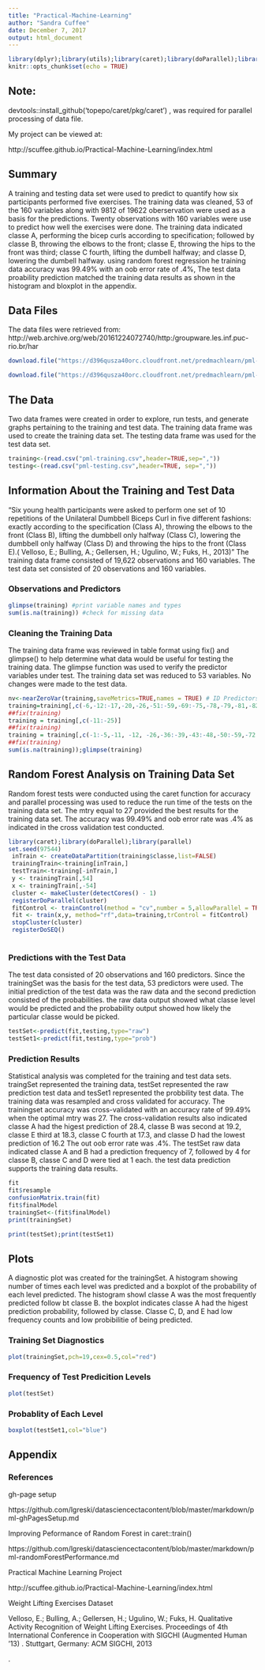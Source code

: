 ```yaml
---
title: "Practical-Machine-Learning"
author: "Sandra Cuffee"
date: December 7, 2017
output: html_document
---
```



```r
library(dplyr);library(utils);library(caret);library(doParallel);library(ggplot2);library(parallel);library(stats)
knitr::opts_chunk$set(echo = TRUE)
```


## **Note:**

devtools::install_github('topepo/caret/pkg/caret') , was required for parallel processing of data file.

My project can be viewed at:

http://scuffee.github.io/Practical-Machine-Learning/index.html


## **Summary**

A training and testing data set were used to predict to quantify how six participants performed five exercises.  The training data was cleaned, 53 of the 160 variables along with 9812 of 19622 oberservation were used as a basis for the predictions.  Twenty observations with 160 variables were use to predict how well the exercises were done. The training data indicated classe A, performing the bicep curls according to specification; followed by classe B, throwing the elbows to the front; classe E, throwing the  hips to the front was third; classe C fourth, lifting the dumbell halfway; and classe D, lowering the dumbell halfway.  using random forest regression he training data accuracy was 99.49% with an oob error rate of .4%, The test data proability prediction matched the training data results as shown in the histogram and bloxplot in the appendix.




## **Data Files**

The data files were retrieved from: http://web.archive.org/web/20161224072740/http:/groupware.les.inf.puc-rio.br/har

```r
download.file("https://d396qusza40orc.cloudfront.net/predmachlearn/pml-training.csv",destfile="pml-training.csv",method="libcurl")

download.file("https://d396qusza40orc.cloudfront.net/predmachlearn/pml-testing.csv",destfile="pml-testing.csv",method="libcurl")
```

## **The Data**

Two data frames were created in order to explore, run tests, and generate graphs pertaining to the training and test data.  The training data frame was used to create the training data set.  The testing data frame was used for the test data set. 


```r

training<-(read.csv("pml-training.csv",header=TRUE,sep=","))
testing<-(read.csv("pml-testing.csv",header=TRUE, sep=","))
```

## **Information About the Training and Test Data**

"Six young health participants were asked to perform one set of 10 repetitions of the Unilateral Dumbbell Biceps Curl in five different fashions: exactly according to the specification (Class A), throwing the elbows to the front (Class B), lifting the dumbbell only halfway (Class C), lowering the dumbbell only halfway (Class D) and throwing the hips to the front (Class E).( Velloso, E.; Bulling, A.; Gellersen, H.; Ugulino, W.; Fuks, H., 2013)"  The training data frame consisted of 19,622 observations and 160 variables.  The test data set consisted of 20 observations and 160 variables.

### Observations and Predictors

```r

glimpse(training) #print variable names and types
sum(is.na(training)) #check for missing data

```

###  Cleaning the Training Data 

The training data frame was reviewed in table format using fix() and glimpse() to help determine what data would be useful for testing the training data.  The glimpse function was used to verify the predictor variables under test.  The training data set was reduced to 53 variables.  No changes were made to the test data.

```r

nv<-nearZeroVar(training,saveMetrics=TRUE,names = TRUE) # ID Predictors to Remove
training=training[,c(-6,-12:-17,-20,-26,-51:-59,-69:-75,-78,-79,-81,-82,-87:-92,-95,-98,-101,-125:-131,-133,-134,-139,-142:-150)]
##fix(training)
training = training[,c(-11:-25)]
##fix(training)
training = training[,c(-1:-5,-11, -12, -26,-36:-39,-43:-48,-50:-59,-72:-76,-78)]
##fix(training)
sum(is.na(training));glimpse(training)

```

## **Random Forest Analysis on Training Data Set**

Random forest tests were conducted using the caret function for accuracy and parallel processing was used to reduce the run time of the tests on the training data set. The mtry equal to 27 provided the best results for the training data set.  The accuracy was 99.49% and oob error rate was .4% as indicated in the cross validation test conducted.

```r
library(caret);library(doParallel);library(parallel)
set.seed(97544)
 inTrain <- createDataPartition(training$classe,list=FALSE)
 trainingTrain<-training[inTrain,]
 testTrain<-training[-inTrain,]
 y <- trainingTrain[,54]
 x <- trainingTrain[,-54]
 cluster <- makeCluster(detectCores() - 1)
 registerDoParallel(cluster)
 fitControl <- trainControl(method = "cv",number = 5,allowParallel = TRUE)
 fit <- train(x,y, method="rf",data=training,trControl = fitControl)
 stopCluster(cluster)
 registerDoSEQ()
 
```

### Predictions with the Test Data
The test data consisted of 20 observations and 160 predictors.  Since the trainingSet was the basis for the test data, 53 predictors were used. The initial prediction of the test data was the raw data and the second prediction consisted of the probabilities. the raw data output showed what classe level would be predicted and the probability output showed how likely the particular classe would be picked.  

```r

testSet<-predict(fit,testing,type="raw")
testSet1<-predict(fit,testing,type="prob")

```

### Prediction Results

Statistical analysis was completed for the training and test data sets. traingSet represented the training data, testSet represented the raw prediction test data and tesSet1 represented the probbility test data. The training data was resampled and cross validated for accuracy.  The trainingset accuracy was cross-validated with an accuracy rate of 99.49% when the optimal mtry was 27.  The cross-validation results also indicated classe A had the higest prediction of 28.4, classe B was second at 19.2, classe E third at 18.3, classe C fourth at 17.3, and classe D had the lowest prediction of 16.2 The out oob error rate was .4%.  The testSet raw data indicated classe A  and B had a  prediction frequency of 7, followed by 4 for classe B, classe C and D were tied at 1 each.  the test data prediction supports the training data results. 

```r
fit
fit$resample
confusionMatrix.train(fit)
fit$finalModel
trainingSet<-(fit$finalModel)
print(trainingSet)

print(testSet);print(testSet1)

```

## **Plots**

A diagnostic plot was created for the trainingSet. A histogram showing number of times each level was predicted and a boxplot of the probability of each level predicted.  The histogram showl classe A was the most frequently predicted follow bt classe B.  the boxplot indicates classe A had the higest prediction probability, followed by classe.  Classe C, D, and E had low frequency counts and low probibilitie of being predicted. 

###  Training Set Diagnostics
```r


plot(trainingSet,pch=19,cex=0.5,col="red")
```

### Frequency of Test Predicition Levels

```r

plot(testSet)
```

### Probablity of Each Level

```r

boxplot(testSet1,col="blue")
```

## **Appendix**

### References 

gh-page setup

https://github.com/lgreski/datasciencectacontent/blob/master/markdown/pml-ghPagesSetup.md


Improving Peformance of Random Forest in caret::train()

https://github.com/lgreski/datasciencectacontent/blob/master/markdown/pml-randomForestPerformance.md


Practical Machine Learning Project

http://scuffee.github.io/Practical-Machine-Learning/index.html


Weight Lifting Exercises Dataset

Velloso, E.; Bulling, A.; Gellersen, H.; Ugulino, W.; Fuks, H. Qualitative Activity Recognition of Weight Lifting Exercises. Proceedings of 4th International Conference in Cooperation with SIGCHI (Augmented Human '13) . Stuttgart, Germany: ACM SIGCHI, 2013

. 
